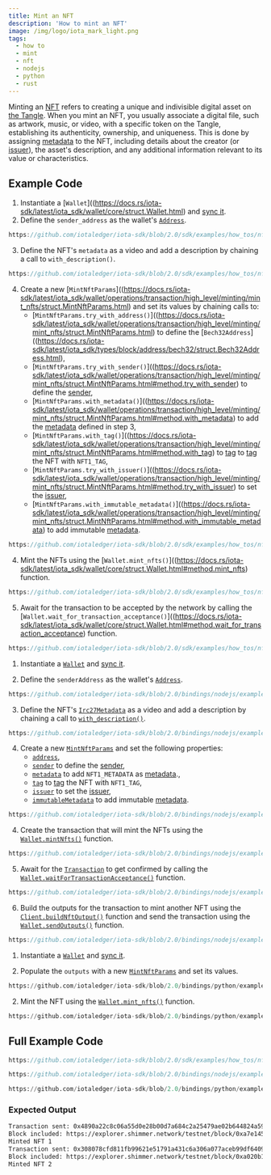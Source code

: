 ```yaml
---
title: Mint an NFT
description: 'How to mint an NFT'
image: /img/logo/iota_mark_light.png
tags:
  - how to
  - mint
  - nft
  - nodejs
  - python
  - rust
---
```



Minting an [NFT](/learn/protocols/stardust/core-concepts/multi-asset-ledger#non-fungible-tokens-nfts)
refers to creating a unique and indivisible digital asset on [the Tangle](/get-started/introduction/iota/introduction#the-tangle).
When you mint an NFT, you usually associate a digital file, such as artwork, music, or video, with a specific token on
the Tangle, establishing its authenticity, ownership, and uniqueness. This is done by assigning
[metadata](/learn/protocols/stardust/core-concepts/output-features#metadata)
to the NFT, including details about the creator
(or [issuer](/learn/protocols/stardust/core-concepts/output-features#issuer)), the asset's
description, and any additional information relevant to its value or characteristics.

## Example Code

<Tabs groupId="language" queryString>
<TabItem value="rust" label="Rust">

1. Instantiate a [`Wallet`]((https://docs.rs/iota-sdk/latest/iota_sdk/wallet/core/struct.Wallet.html) and [sync it](../wallet/check-balance.mdx).
2. Define the `sender_address` as the wallet's [`Address`](https://docs.rs/iota-sdk/latest/iota_sdk/types/block/address/enum.Address.html).

<div className={'hide-code-block-extras'}>

```rust reference
https://github.com/iotaledger/iota-sdk/blob/2.0/sdk/examples/how_tos/nfts/mint_nft.rs#L52
```

</div>

3. Define the NFT's `metadata` as a video and add a description by chaining a call to `with_description()`.

<div className={'hide-code-block-extras'}>

```rust reference
https://github.com/iotaledger/iota-sdk/blob/2.0/sdk/examples/how_tos/nfts/mint_nft.rs#L59-L66
```

</div>

4. Create a new [`MintNftParams`]((https://docs.rs/iota-sdk/latest/iota_sdk/wallet/operations/transaction/high_level/minting/mint_nfts/struct.MintNftParams.html) and set its
   values by chaining calls to:
    * [`MintNftParams.try_with_address()`]((https://docs.rs/iota-sdk/latest/iota_sdk/wallet/operations/transaction/high_level/minting/mint_nfts/struct.MintNftParams.html) to define the [`Bech32Address`]((https://docs.rs/iota-sdk/latest/iota_sdk/types/block/address/bech32/struct.Bech32Address.html),
    * [`MintNftParams.try_with_sender()`]((https://docs.rs/iota-sdk/latest/iota_sdk/wallet/operations/transaction/high_level/minting/mint_nfts/struct.MintNftParams.html#method.try_with_sender) to define the [sender](/learn/protocols/stardust/core-concepts/output-features#sender),
    * [`MintNftParams.with_metadata()`]((https://docs.rs/iota-sdk/latest/iota_sdk/wallet/operations/transaction/high_level/minting/mint_nfts/struct.MintNftParams.html#method.with_metadata) to add the [metadata](/learn/protocols/stardust/core-concepts/output-features/#metadata) defined in step 3,
    * [`MintNftParams.with_tag()`]((https://docs.rs/iota-sdk/latest/iota_sdk/wallet/operations/transaction/high_level/minting/mint_nfts/struct.MintNftParams.html#method.with_tag) to [tag](/learn/protocols/stardust/core-concepts/output-features/#tag) to [tag](/learn/protocols/stardust/core-concepts/output-features/#tag) the NFT with `NFT1_TAG`,
    * [`MintNftParams.try_with_issuer()`]((https://docs.rs/iota-sdk/latest/iota_sdk/wallet/operations/transaction/high_level/minting/mint_nfts/struct.MintNftParams.html#method.try_with_issuer) to set the [issuer](/learn/protocols/stardust/core-concepts/output-features/#issuer),
    * [`MintNftParams.with_immutable_metadata()`]((https://docs.rs/iota-sdk/latest/iota_sdk/wallet/operations/transaction/high_level/minting/mint_nfts/struct.MintNftParams.html#method.with_immutable_metadata) to add immutable [metadata](http://localhost:3000/learn/protocols/stardust/core-concepts/output-features/#metadata).

<div className={'hide-code-block-extras'}>

```rust reference
https://github.com/iotaledger/iota-sdk/blob/2.0/sdk/examples/how_tos/nfts/mint_nft.rs#L68-L79
```

</div>

4. Mint the NFTs using the [`Wallet.mint_nfts()`]((https://docs.rs/iota-sdk/latest/iota_sdk/wallet/core/struct.Wallet.html#method.mint_nfts)
   function.

<div className={'hide-code-block-extras'}>

```rust reference
https://github.com/iotaledger/iota-sdk/blob/2.0/sdk/examples/how_tos/nfts/mint_nft.rs#L81
```

</div>

5. Await for the transaction to be accepted by the network by calling the [`Wallet.wait_for_transaction_acceptance()`]((https://docs.rs/iota-sdk/latest/iota_sdk/wallet/core/struct.Wallet.html#method.wait_for_transaction_acceptance) function.

<div className={'hide-code-block-extras'}>

```rust reference
https://github.com/iotaledger/iota-sdk/blob/2.0/sdk/examples/how_tos/nfts/mint_nft.rs#L84-L86
```

</div>

</TabItem>
<TabItem value="typescript-node" label="Typescript (Node.js)">

1. Instantiate a [`Wallet`](../../references/nodejs/classes/Wallet.md) and [sync it](../wallet/check-balance.mdx).

2. Define the `senderAddress` as the wallet's [`Address`](../../references/nodejs/classes/Address.md).

<div className={'hide-code-block-extras'}>

```typescript reference
https://github.com/iotaledger/iota-sdk/blob/2.0/bindings/nodejs/examples/how_tos/nfts/mint_nft.ts#L51
```

</div>

3. Define the NFT's [`Irc27Metadata`](../../references/nodejs/classes/Irc27Metadata.md) as a video and add a description by chaining a call to [`with_description()`](../../references/nodejs/classes/Irc27Metadata.md#withdescription).

<div className={'hide-code-block-extras'}>

```typescript reference
https://github.com/iotaledger/iota-sdk/blob/2.0/bindings/nodejs/examples/how_tos/nfts/mint_nft.ts#L58-L62
```

</div>

4. Create a new [`MintNftParams`](../../references/nodejs/interfaces/MintNftParams.md/) and set the following properties:
    * [`address`](../../references/nodejs/interfaces/MintNftParams.md/#address),
    * [`sender`](../../references/nodejs/interfaces/MintNftParams.md/#sender) to define the [sender](/learn/protocols/stardust/core-concepts/output-features#sender),
    * [`metadata`](../../references/nodejs/interfaces/MintNftParams.md/#metadata) to add `NFT1_METADATA` as [metadata](http://localhost:3000/learn/protocols/stardust/core-concepts/output-features/#metadata).,
    * [`tag`](../../references/nodejs/interfaces/MintNftParams.md/#tag) to [tag](http://localhost:3000/learn/protocols/stardust/core-concepts/output-features/#tag) the NFT with `NFT1_TAG`,
    * [`issuer`](../../references/nodejs/interfaces/MintNftParams.md/#issuer) to set the [issuer](/learn/protocols/stardust/core-concepts/output-features/#issuer),
    * [`immutableMetadata`](../../references/nodejs/interfaces/MintNftParams.md/#immutablemetadata) to add immutable [metadata](http://localhost:3000/learn/protocols/stardust/core-concepts/output-features/#metadata).

<div className={'hide-code-block-extras'}>

```typescript reference
https://github.com/iotaledger/iota-sdk/blob/2.0/bindings/nodejs/examples/how_tos/nfts/mint_nft.ts#L64-L71
```

</div>

4. Create the transaction that will mint the NFTs using the [`Wallet.mintNfts()`](../../references/nodejs/classes/Wallet.md#mintnfts)
   function.

<div className={'hide-code-block-extras'}>

```typescript reference
https://github.com/iotaledger/iota-sdk/blob/2.0/bindings/nodejs/examples/how_tos/nfts/mint_nft.ts#L72
```

</div>

5. Await for the [`Transaction`](../../references/nodejs/classes/Transaction.md) to get confirmed by calling the
[`Wallet.waitForTransactionAcceptance()`](../../references/nodejs/classes/Wallet.md#waitfortransactionacceptance)
function.

<div className={'hide-code-block-extras'}>

```typescript reference
https://github.com/iotaledger/iota-sdk/blob/2.0/bindings/nodejs/examples/how_tos/nfts/mint_nft.ts#L75
```

</div>

6. Build the outputs for the transaction to mint another NFT using the [`Client.buildNftOutput()`](../../references/nodejs/classes/Client.md#buildnftoutput)
   function and send the transaction using the [`Wallet.sendOutputs()`](../../references/nodejs/classes/Wallet.md#sendoutputs) function.

<div className={'hide-code-block-extras'}>

```typescript reference
https://github.com/iotaledger/iota-sdk/blob/2.0/bindings/nodejs/examples/how_tos/nfts/mint_nft.ts#L85-L98
```

</div>

</TabItem>
<TabItem value="python" label="Python">

1. Instantiate a [`Wallet`](../../references/python/iota_sdk/wallet/wallet.md) and [sync it](../wallet/check-balance.mdx).

2. Populate the `outputs` with a new [`MintNftParams`](../../references/python/iota_sdk/types/send_params.md/#mintnftparams-objects) and set its values.

<div className={'hide-code-block-extras'}>

```python reference
https://github.com/iotaledger/iota-sdk/blob/2.0/bindings/python/examples/how_tos/nfts/mint_nft.py#L24-L26
```

</div>

2. Mint the NFT using the [`Wallet.mint_nfts()`](../../references/python/iota_sdk/wallet/wallet.md#mint_nfts) function.

<div className={'hide-code-block-extras'}>

```python reference
https://github.com/iotaledger/iota-sdk/blob/2.0/bindings/python/examples/how_tos/nfts/mint_nft.py#L28
```

</div>

</TabItem>
</Tabs>

## Full Example Code

<Tabs groupId="language" queryString>
<TabItem value="rust" label="Rust">

```rust reference
https://github.com/iotaledger/iota-sdk/blob/2.0/sdk/examples/how_tos/nfts/mint_nft.rs
```

</TabItem>
<TabItem value="typescript-node" label="Typescript (Node.js)">

```typescript reference
https://github.com/iotaledger/iota-sdk/blob/2.0/bindings/nodejs/examples/how_tos/nfts/mint_nft.ts
```

</TabItem>
<TabItem value="python" label="Python">

```python reference
https://github.com/iotaledger/iota-sdk/blob/2.0/bindings/python/examples/how_tos/nfts/mint_nft.py
```

</TabItem>
</Tabs>

### Expected Output

```bash
Transaction sent: 0x4890a22c8c06a55d0e28b00d7a684c2a25479ae02b644824a5930ff059418280
Block included: https://explorer.shimmer.network/testnet/block/0xa7e1459879b7a4114b505ad2c5c67bf62b98b13a5ba530018c928530af873c3b
Minted NFT 1
Transaction sent: 0x308078cfd811fb99621e51791a431c6a306a077aceb99df6409188c61a27f372
Block included: https://explorer.shimmer.network/testnet/block/0xa020b148abdeeb94256e4f78dd4e3d623420fd233e0bbf7c20f64fd53d4f4b8d
Minted NFT 2
```
